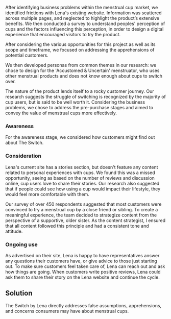 
After identifying business problems within the menstrual cup market, we identified frictions with Lena's existing website. Information was scattered across multiple pages, and neglected to highlight the product’s extensive benefits. We then conducted a survey to understand peoples' perception of cups and the factors influencing this perception, in order to design a digital experience that encouraged visitors to try the product.

<Showcase
  path="The_Switch/images/product_apprehension"
  type="image"
  source="cloudinary"
  content="Business Problem A: Product Apprehension"
/>

<Showcase
  path="The_Switch/images/established_habits"
  type="image"
  source="cloudinary"
  content="Business Problem B: Established Habits"
/>

After considering the various opportunities for this project as well as its scope and timeframe, we focused on addressing the apprehensions of potential customers.

<Showcase
  path="The_Switch/images/opportunity"
  type="image"
  source="cloudinary"
  content="The opportunity: address apprehensions for those who have not used a menstrual cup before"
/>

We then developed personas from common themes in our research: we chose to design for the 'Accustomed & Uncertain' menstruator, who uses other menstrual products and does not know enough about cups to switch over.

<Showcase
  path="The_Switch/images/persona"
  type="image"
  source="cloudinary"
  content="One of the personas derived from our research: accustomed & uncertain"
/>

The nature of the product lends itself to a rocky customer journey. Our research suggests the struggle of switching is recognized by the majority of cup users, but is said to be well worth it. Considering the business problems, we chose to address the pre-purchase stages and aimed to convey the value of menstrual cups more effectively.

<Showcase
  path="The_Switch/images/customer_journey"
  type="image"
  source="cloudinary"
  content="The customer journey map of someone purchasing a Lena Cup"
/>

### Awareness

For the awareness stage, we considered how customers might find out about The Switch.

<Showcase
  path="The_Switch/videos/instagram"
  type="video"
  orientation="media-left"
  source="cloudinary"
  content="Because Lena is an online brand, social media is a seamless touchpoint. Instagram ads capture mobile customers, as well as promote Lena's presence."
/>

<Showcase
  path="The_Switch/videos/facebook"
  type="video"
  source="cloudinary"
  content="Facebook ads capture desktop users and promote Lena’s page."
/>

<Showcase
  path="The_Switch/videos/purchase"
  type="video"
  source="cloudinary"
  content="The final step of the onboarding emphasizes Lena's customer satisfaction policy and reminds visitors that they can return their cup for a full refund."
/>

### Consideration

Lena's current site has a stories section, but doesn't feature any content related to personal experiences with cups. We found this was a missed opportunity, seeing as based on the number of reviews and discussion online, cup users love to share their stories. Our research also suggested that if people could see how using a cup would impact their lifestyle, they would feel more comfortable with them.

Our survey of over 450 respondents suggested that most customers were convinced to try a menstrual cup by a close friend or sibling. To create a meaningful experience, the team decided to strategize content from the perspective of a supportive, older sister. As the content strategist, I ensured that all content followed this principle and had a consistent tone and attitude.

<Showcase
  path="The_Switch/images/stories"
  type="image"
  source="cloudinary"
  content="Using personal stories on the Lena website could help give potential customers the confidence to try a Lena cup."
/>

### Ongoing use

As advertised on their site, Lena is happy to have representatives answer any questions their customers have, or give advice to those just starting out. To make sure customers feel taken care of, Lena can reach out and ask how things are going. When customers write positive reviews, Lena could ask them to share their story on the Lena website and continue the cycle.

<Showcase
  path="The_Switch/images/email"
  type="image"
  source="cloudinary"
  content="Lena can leverage the enthusiasm of happy customers to increase adoption of menstrual cups while making customers feel like part of a community."
/>

## Solution

The Switch by Lena directly addresses false assumptions, apprehensions, and concerns consumers may have about menstrual cups.

<MagicVideo source="vimeo" path="301758677" />

<Showcase
  path="The_Switch/videos/landing"
  type="video"
  source="cloudinary"
  content="Leveraging the brand's #1 status and encouraging visitor engagement, The Switch acts as a hero element on Lena's landing page to capture newcomers. Lena's existing home page content remains below."
/>

<Showcase
  path="The_Switch/videos/walkthrough"
  type="video"
  source="cloudinary"
  content="The Switch aims to efficiently and clearly answer potential customers’ questions."
/>

<Showcase
  path="The_Switch/videos/secondary"
  type="video"
  source="cloudinary"
  content="Each step of the onboarding has secondary information associated with it to answer follow-up questions."
/>